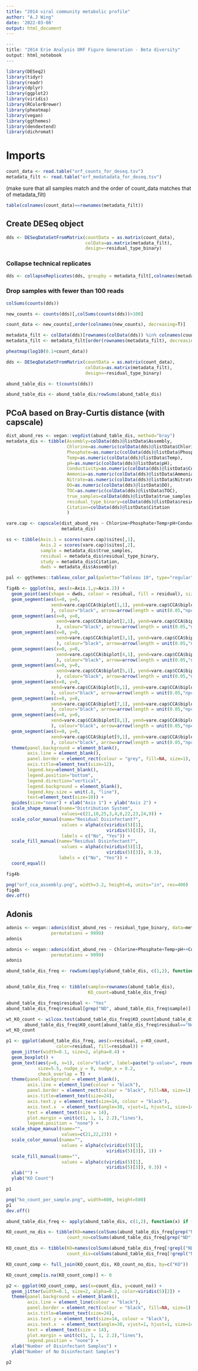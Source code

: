 ```yaml
---
title: "2014 viral community metabolic profile"
author: "A.J Wing"
date: '2022-03-08'
output: html_document
---
```


```r

---
title: "2014 Erie Analysis ORF Figure Generation - Beta diversity"
output: html_notebook
---
```

```r

library(DESeq2)
library(tidyr)
library(readr)
library(dplyr)
library(ggplot2)
library(viridis)
library(RColorBrewer)
library(pheatmap)
library(vegan)
library(ggthemes)
library(dendextend)
library(dichromat)
```

# Imports

```r
count_data <- read.table("orf_counts_for_deseq.tsv")
metadata_filt <- read.table("orf_medatadata_for_deseq.tsv")
```

(make sure that all samples match and the order of count_data matches that of metadata_filt)
```r
table(colnames(count_data)==rownames(metadata_filt))
```

## Create DESeq object
```r
dds <- DESeqDataSetFromMatrix(countData = as.matrix(count_data),
                              colData=as.matrix(metadata_filt),
                              design=~residual_type_binary)
```

### Collapse technical replicates
```r
dds <- collapseReplicates(dds, groupby = metadata_filt[,colnames(metadata_filt)=="sampling_replicates"])
```

### Drop samples with fewer than 100 reads
```r
colSums(counts(dds))
```

```r
new_counts <- counts(dds)[,colSums(counts(dds))>100]
```

```r
count_data <- new_counts[,order(colnames(new_counts), decreasing=T)]

metadata_filt <- colData(dds)[rownames(colData(dds)) %in% colnames(count_data),]
metadata_filt <- metadata_filt[order(rownames(metadata_filt), decreasing=T),]
```

```r
pheatmap(log10(0.1+count_data))
```



```r
dds <- DESeqDataSetFromMatrix(countData = as.matrix(count_data),
                              colData=as.matrix(metadata_filt),
                              design=~residual_type_binary)
```



```r
abund_table_dis <- t(counts(dds))

abund_table_dis <- abund_table_dis/rowSums(abund_table_dis)
```

## PCoA based on Bray-Curtis distance (with capscale)

```r
dist_abund_res <- vegan::vegdist(abund_table_dis, method="bray")
metadata_dis <- tibble(Assembly=colData(dds)@listData$Assembly,
                       Chlorine=as.numeric(colData(dds)@listData$Chlorine),
                       Phosphate=as.numeric(colData(dds)@listData$Phosphate),
                       Temp=as.numeric(colData(dds)@listData$Temp),
                       pH=as.numeric(colData(dds)@listData$pH),
                       Conductivity=as.numeric(colData(dds)@listData$Conductivity),
                       Ammonia=as.numeric(colData(dds)@listData$Ammonia),
                       Nitrate=as.numeric(colData(dds)@listData$Nitrate),
                       DO=as.numeric(colData(dds)@listData$DO),
                       TOC=as.numeric(colData(dds)@listData$TOC),
                       true_samples=colData(dds)@listData$true_samples,
                       residual_type_binary=colData(dds)@listData$residual_type_binary,
                       Citation=colData(dds)@listData$Citation
                       )
```

```r
vare.cap <- capscale(dist_abund_res ~ Chlorine+Phosphate+Temp+pH+Conductivity+Ammonia+Nitrate+DO+TOC, 
                     metadata_dis)
```

```r
ss <- tibble(Axis.1 = scores(vare.cap)$sites[,1],
             Axis.2 = scores(vare.cap)$sites[,2],
             sample = metadata_dis$true_samples,
             residual = metadata_dis$residual_type_binary,
             study = metadata_dis$Citation,
             dwds = metadata_dis$Assembly)
```


```r
pal <- ggthemes::tableau_color_pal(palette="Tableau 10", type="regular")

fig4b <- ggplot(ss, aes(x=Axis.1,y=Axis.2)) + 
  geom_point(aes(shape = dwds, colour = residual, fill = residual), size=2) +
  geom_segment(aes(x=0, y=0,
                 xend=vare.cap$CCA$biplot[1,1], yend=vare.cap$CCA$biplot[1,2],
                 ), colour="black", arrow=arrow(length = unit(0.05,"npc"))) +
  geom_segment(aes(x=0, y=0,
                   xend=vare.cap$CCA$biplot[2,1], yend=vare.cap$CCA$biplot[2,2],
                   ), colour="black", arrow=arrow(length = unit(0.05,"npc"))) +
  geom_segment(aes(x=0, y=0,
                   xend=vare.cap$CCA$biplot[3,1], yend=vare.cap$CCA$biplot[3,2],
                   ), colour="black", arrow=arrow(length = unit(0.05,"npc"))) +
  geom_segment(aes(x=0, y=0,
                   xend=vare.cap$CCA$biplot[4,1], yend=vare.cap$CCA$biplot[4,2],
                   ), colour="black", arrow=arrow(length = unit(0.05,"npc"))) +
  geom_segment(aes(x=0, y=0,
                   xend=vare.cap$CCA$biplot[5,1], yend=vare.cap$CCA$biplot[5,2],
                   ), colour="black", arrow=arrow(length = unit(0.05,"npc"))) +
  geom_segment(aes(x=0, y=0,
                 xend=vare.cap$CCA$biplot[6,1], yend=vare.cap$CCA$biplot[6,2],
                 ), colour="black", arrow=arrow(length = unit(0.05,"npc"))) +
  geom_segment(aes(x=0, y=0,
                 xend=vare.cap$CCA$biplot[7,1], yend=vare.cap$CCA$biplot[7,2],
                 ), colour="black", arrow=arrow(length = unit(0.05,"npc"))) +
  geom_segment(aes(x=0, y=0,
                 xend=vare.cap$CCA$biplot[8,1], yend=vare.cap$CCA$biplot[8,2],
                 ), colour="black", arrow=arrow(length = unit(0.05,"npc"))) +
  geom_segment(aes(x=0, y=0,
                 xend=vare.cap$CCA$biplot[9,1], yend=vare.cap$CCA$biplot[9,2],
                 ), colour="black", arrow=arrow(length = unit(0.05,"npc"))) +
  theme(panel.background = element_blank(), 
        axis.line = element_blank(),
        panel.border = element_rect(colour = "grey", fill=NA, size=1),
        axis.title=element_text(size=12),
        legend.key=element_blank(),
        legend.position="bottom",
        legend.direction="vertical",
        legend.background = element_blank(),
        legend.key.size = unit(.8, "line"),
        text=element_text(size=10)) + 
  guides(size="none") + xlab("Axis 1") + ylab("Axis 2") + 
  scale_shape_manual(name="Distribution System",
                     values=c(21,10,25,3,4,8,22,23,24,9)) +
  scale_color_manual(name="Residual Disinfectant?",
                     values = alpha(c(viridis(5)[1],
                                      viridis(5)[3]), 1),
                     labels = c("No", "Yes")) + 
  scale_fill_manual(name="Residual Disinfectant?",
                     values = alpha(c(viridis(5)[1],
                                      viridis(5)[3]), 0.3),
                    labels = c("No", "Yes")) + 
  coord_equal()

fig4b
```

```r
png("orf_cca_assembly.png", width=3.2, height=6, units="in", res=400)
fig4b
dev.off()
```



## Adonis

```r
adonis <- vegan::adonis(dist_abund_res ~ residual_type_binary, data=metadata_dis, 
                 permutations = 9999)
adonis
```




```r
adonis <- vegan::adonis(dist_abund_res ~ Chlorine+Phosphate+Temp+pH++Conductivity+Ammonia+Nitrate+DO+TOC+Assembly, data=metadata_dis, 
                 permutations = 9999)
adonis
```

```r
abund_table_dis_freq <- rowSums(apply(abund_table_dis, c(1,2), function(x) if (x>0) {x=1} else {x=0}))


abund_table_dis_freq <- tibble(sample=rownames(abund_table_dis),
                               KO_count=abund_table_dis_freq)

abund_table_dis_freq$residual <- "Yes"
abund_table_dis_freq$residual[grep("ND", abund_table_dis_freq$sample)] <- "No"
```

```r
wt_KO_count <- wilcox.test(abund_table_dis_freq$KO_count[abund_table_dis_freq$residual=="Yes"],
       abund_table_dis_freq$KO_count[abund_table_dis_freq$residual=="No"])
wt_KO_count
```


```r
p1 <- ggplot(abund_table_dis_freq, aes(x=residual, y=KO_count, 
                   color=residual, fill=residual)) +
  geom_jitter(width=0.1, size=2, alpha=0.4) +
  geom_boxplot() +
  geom_text(aes(y=0, x=1), color="black", label=paste("p-value=", round(wt_KO_count$p.value, 4), sep=""), 
            size=5.5, nudge_y = 0, nudge_x = 0.2,
            check_overlap = T) +
  theme(panel.background = element_blank(), 
        axis.line = element_line(colour = "black"), 
        panel.border = element_rect(colour = "black", fill=NA, size=1), 
        axis.title=element_text(size=24), 
        axis.text.y = element_text(size=14, colour = "black"),
        axis.text.x  = element_text(angle=30, vjust=1, hjust=1, size=14, face="italic", colour="black"),
        text = element_text(size = 14),
        plot.margin = unit(c(1, 1, 1, 2.2),"lines"),
        legend.position = "none") +
  scale_shape_manual(name="",
                     values=c(21,22,23)) +
  scale_color_manual(name="",
                     values = alpha(c(viridis(5)[1],
                                      viridis(5)[3]), 1)) + 
  scale_fill_manual(name="",
                     values = alpha(c(viridis(5)[1],
                                      viridis(5)[3]), 0.3)) + 
  xlab("") +
  ylab("KO Count")

p1
```

```r
png("ko_count_per_sample.png", width=600, height=500)
p1
dev.off()
```


```r
abund_table_dis_freq <- apply(abund_table_dis, c(1,2), function(x) if (x>0) {x=1} else {x=0})

KO_count_no_dis <- tibble(KO=names(colSums(abund_table_dis_freq[grep("ND", rownames(abund_table_dis_freq)),])),
                       count_no=colSums(abund_table_dis_freq[grep("ND", rownames(abund_table_dis_freq)),]))

KO_count_dis <- tibble(KO=names(colSums(abund_table_dis_freq[!grepl("ND", rownames(abund_table_dis_freq)),])),
                       count_dis=colSums(abund_table_dis_freq[!grepl("ND", rownames(abund_table_dis_freq)),]))

KO_count_comp <- full_join(KO_count_dis, KO_count_no_dis, by=c("KO"))

KO_count_comp[is.na(KO_count_comp)] <- 0
```

```r
p2 <- ggplot(KO_count_comp, aes(x=count_dis, y=count_no)) +
  geom_jitter(width=0.1, size=2, alpha=0.2, color=viridis(5)[2]) +
  theme(panel.background = element_blank(), 
        axis.line = element_line(colour = "black"), 
        panel.border = element_rect(colour = "black", fill=NA, size=1), 
        axis.title=element_text(size=24), 
        axis.text.y = element_text(size=14, colour = "black"),
        axis.text.x  = element_text(angle=30, vjust=1, hjust=1, size=14, face="italic", colour="black"),
        text = element_text(size = 14),
        plot.margin = unit(c(1, 1, 1, 2.2),"lines"),
        legend.position = "none") +
  xlab("Number of Disinfectant Samples") +
  ylab("Number of No Disinfectant Samples")

p2
```




